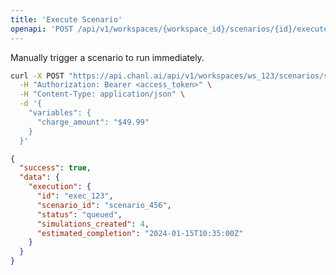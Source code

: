 ```yaml
---
title: 'Execute Scenario'
openapi: 'POST /api/v1/workspaces/{workspace_id}/scenarios/{id}/execute'
---
```


Manually trigger a scenario to run immediately.

<RequestExample>

```bash cURL
curl -X POST "https://api.chanl.ai/api/v1/workspaces/ws_123/scenarios/scenario_456/execute" \
  -H "Authorization: Bearer <access_token>" \
  -H "Content-Type: application/json" \
  -d '{
    "variables": {
      "charge_amount": "$49.99"
    }
  }'
```

</RequestExample>

<ResponseExample>

```json Success Response
{
  "success": true,
  "data": {
    "execution": {
      "id": "exec_123",
      "scenario_id": "scenario_456",
      "status": "queued",
      "simulations_created": 4,
      "estimated_completion": "2024-01-15T10:35:00Z"
    }
  }
}
```

</ResponseExample>